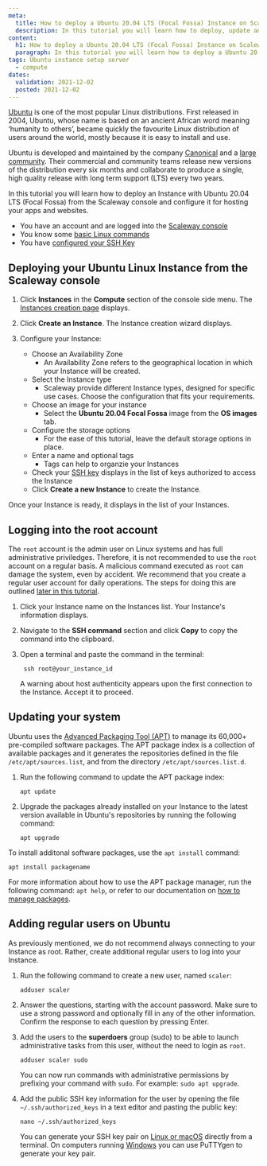 ```yaml
---
meta:
  title: How to deploy a Ubuntu 20.04 LTS (Focal Fossa) Instance on Scaleway
  description: In this tutorial you will learn how to deploy, update and manage a Ubuntu 20.04 LTS (Focal Fossa) Instance on Scaleway.
content:
  h1: How to deploy a Ubuntu 20.04 LTS (Focal Fossa) Instance on Scaleway
  paragraph: In this tutorial you will learn how to deploy a Ubuntu 20.04 LTS (Focal Fossa) Instance on Scaleway.
tags: Ubuntu instance setup server 
  - compute
dates:
  validation: 2021-12-02
  posted: 2021-12-02
---
```


[Ubuntu](https://ubuntu.com/) is one of the most popular Linux distributions. 
First released in 2004, Ubuntu, whose name is based on an ancient African word meaning ‘humanity to others’, became quickly the favourite Linux distribution of users around the world, mostly because it is easy to install and use. 

Ubuntu is developed and maintained by the company [Canonical](https://canonical.com/) and a [large community](https://loco.ubuntu.com/). Their commercial and community teams release new versions of the distribution every six months and collaborate to produce a single, high quality release with long term support (LTS) every two years.

In this tutorial you will learn how to deploy an Instance with Ubuntu 20.04 LTS (Focal Fossa) from the Scaleway console and configure it for hosting your apps and websites. 

<Message type="requirement">

- You have an account and are logged into the [Scaleway console](https://console.scaleway.com)
- You know some [basic Linux commands](/docs/dedibox/dedicated-servers/reference-content/basic-linux-commands/)
- You have [configured your SSH Key](/console/my-project/how-to/create-ssh-key/)

</Message>

## Deploying your Ubuntu Linux Instance from the Scaleway console

1. Click **Instances** in the **Compute** section of the console side menu. The [Instances creation page](https://console.scaleway.com/instance/servers/) displays. 

2. Click **Create an Instance**. The Instance creation wizard displays. 

3. Configure your Instance:
    * Choose an Availability Zone
        * An Availability Zone refers to the geographical location in which your Instance will be created.
    * Select the Instance type
        * Scaleway provide different Instance types, designed for specific use cases. Choose the configuration that fits your requirements.
    * Choose an image for your instance
        * Select the **Ubuntu 20.04 Focal Fossa** image from the **OS images** tab.
    * Configure the storage options
        * For the ease of this tutorial, leave the default storage options in place.
    * Enter a name and optional tags
        * Tags can help to organzie your Instances
    * Check your [SSH key](/console/my-project/how-to/create-ssh-key/) displays in the list of keys authorized to access the Instance 
    * Click **Create a new Instance** to create the Instance. 

Once your Instance is ready, it displays in the list of your Instances. 

## Logging into the root account

<Message type="tip">

The `root` account is the admin user on Linux systems and has full administrative priviledges.
Therefore, it is not recommended to use the `root` account on a regular basis. A malicious command executed as `root` can damage the system, even by accident. 
We recommend that you create a regular user account for daily operations. The steps for doing this are outlined [later in this tutorial](#adding-regular-users-on-ubuntu).

</Message>

1. Click your Instance name on the Instances list. Your Instance's information displays. 

2. Navigate to the **SSH command** section and click **Copy** to copy the command into the clipboard. 
    <Lightbox src="scaleway-instance-information-ssh.png" />

3. Open a terminal and paste the command in the terminal:
    ```
     ssh root@your_instance_id
    ```
    <Message type="tip">

    A warning about host authenticity appears upon the first connection to the Instance. Accept it to proceed.

    </Message>

## Updating your system

Ubuntu uses the [Advanced Packaging Tool (APT)](https://ubuntu.com/server/docs/package-management) to manage its 60,000+ pre-compiled software packages.
The APT package index is a collection of available packages and it generates the repositories defined in the file `/etc/apt/sources.list`, and from the directory `/etc/apt/sources.list.d`. 

1. Run the following command to update the APT package index:
    ```
    apt update
    ```

2. Upgrade the packages already installed on your Instance to the latest version available in Ubuntu's repositories by running the following command:
    ```
    apt upgrade 
    ```

To install additonal software packages, use the `apt install` command:
```
apt install packagename
```

<Message type="tip">

For more information about how to use the APT package manager, run the following command: `apt help`, or refer to our documentation on [how to manage packages](https://www.scaleway.com/en/docs/dedibox/dedicated-servers/how-to/manage-packages/).

</Message>

## Adding regular users on Ubuntu 

As previously mentioned, we do not recommend always connecting to your Instance as root. Rather, create additional regular users to log into your Instance. 

1. Run the following command to create a new user, named `scaler`: 
    ```
    adduser scaler
    ```
2. Answer the questions, starting with the account password. Make sure to use a strong password and optionally fill in any of the other information. Confirm the response to each question by pressing Enter.

2. Add the users to the **superdoers** group (sudo) to be able to launch administrative tasks from this user, without the need to login as `root`.
    ```
    adduser scaler sudo
    ```
    You can now run commands with administrative permissions by prefixing your command with `sudo`. For example: `sudo apt upgrade`.
3. Add the public SSH key information for the user by opening the file `~/.ssh/authorized_keys` in a text editor and pasting the public key: 
    ```
    nano ~/.ssh/authorized_keys
    ```
    <Message type="tip">

    You can generate your SSH key pair on [Linux or macOS](/console/my-project/how-to/create-ssh-key/#how-to-generate-an-ssh-key-pair-on-osx-and-linux) directly from a terminal. On computers running [Windows](/console/my-project/how-to/create-ssh-key/#how-to-generate-an-ssh-key-pair-on-windows) you can use PuTTYgen to generate your key pair. 

    </Message>